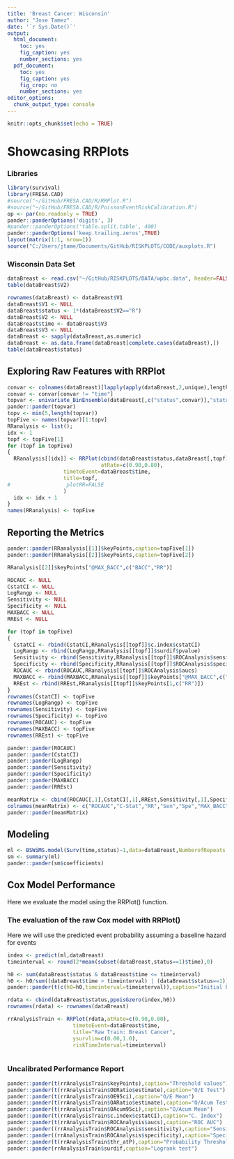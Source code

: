 ```yaml
---
title: 'Breast Cancer: Wisconsin'
author: "Jose Tamez"
date: '`r Sys.Date()`'
output:
  html_document: 
    toc: yes
    fig_caption: yes
    number_sections: yes
  pdf_document: 
    toc: yes
    fig_caption: yes
    fig_crop: no
    number_sections: yes
editor_options:
  chunk_output_type: console
---
```


```r
knitr::opts_chunk$set(echo = TRUE)
```

# Showcasing RRPlots

### Libraries
```r
library(survival)
library(FRESA.CAD)
#source("~/GitHub/FRESA.CAD/R/RRPlot.R")
#source("~/GitHub/FRESA.CAD/R/PoissonEventRiskCalibration.R")
op <- par(no.readonly = TRUE)
pander::panderOptions('digits', 3)
#pander::panderOptions('table.split.table', 400)
pander::panderOptions('keep.trailing.zeros',TRUE)
layout(matrix(1:1, nrow=1))
source("C:/Users/jtame/Documents/GitHub/RISKPLOTS/CODE/auxplots.R")

```

### Wisconsin Data Set

```r


dataBreast <- read.csv("~/GitHub/RISKPLOTS/DATA/wpbc.data", header=FALSE)
table(dataBreast$V2)

rownames(dataBreast) <- dataBreast$V1
dataBreast$V1 <- NULL
dataBreast$status <- 1*(dataBreast$V2=="R")
dataBreast$V2 <- NULL
dataBreast$time <- dataBreast$V3
dataBreast$V3 <- NULL
dataBreast <- sapply(dataBreast,as.numeric)
dataBreast <- as.data.frame(dataBreast[complete.cases(dataBreast),])
table(dataBreast$status)
```


## Exploring Raw Features with RRPlot

```r
convar <- colnames(dataBreast)[lapply(apply(dataBreast,2,unique),length) > 10]
convar <- convar[convar != "time"]
topvar <- univariate_BinEnsemble(dataBreast[,c("status",convar)],"status")
pander::pander(topvar)
topv <- min(5,length(topvar))
topFive <- names(topvar)[1:topv]
RRanalysis <- list();
idx <- 1
topf <- topFive[1]
for (topf in topFive)
{
  RRanalysis[[idx]] <- RRPlot(cbind(dataBreast$status,dataBreast[,topf]),
                              atRate=c(0.90,0.80),
                  timetoEvent=dataBreast$time,
                  title=topf,
#                  plotRR=FALSE
                  )
  idx <- idx + 1
}
names(RRanalysis) <- topFive

```

## Reporting the Metrics

```r
pander::pander(RRanalysis[[1]]$keyPoints,caption=topFive[1])
pander::pander(RRanalysis[[2]]$keyPoints,caption=topFive[2])

RRanalysis[[2]]$keyPoints["@MAX_BACC",c("BACC","RR")]

ROCAUC <- NULL
CstatCI <- NULL
LogRangp <- NULL
Sensitivity <- NULL
Specificity <- NULL
MAXBACC <- NULL
RREst <- NULL

for (topf in topFive)
{
  CstatCI <- rbind(CstatCI,RRanalysis[[topf]]$c.index$cstatCI)
  LogRangp <- rbind(LogRangp,RRanalysis[[topf]]$surdif$pvalue)
  Sensitivity <- rbind(Sensitivity,RRanalysis[[topf]]$ROCAnalysis$sensitivity)
  Specificity <- rbind(Specificity,RRanalysis[[topf]]$ROCAnalysis$specificity)
  ROCAUC <- rbind(ROCAUC,RRanalysis[[topf]]$ROCAnalysis$aucs)
  MAXBACC <- rbind(MAXBACC,RRanalysis[[topf]]$keyPoints["@MAX_BACC",c("BACC")])
  RREst <- rbind(RREst,RRanalysis[[topf]]$keyPoints[1,c("RR")])
}
rownames(CstatCI) <- topFive
rownames(LogRangp) <- topFive
rownames(Sensitivity) <- topFive
rownames(Specificity) <- topFive
rownames(ROCAUC) <- topFive
rownames(MAXBACC) <- topFive
rownames(RREst) <- topFive

pander::pander(ROCAUC)
pander::pander(CstatCI)
pander::pander(LogRangp)
pander::pander(Sensitivity)
pander::pander(Specificity)
pander::pander(MAXBACC)
pander::pander(RREst)

meanMatrix <- cbind(ROCAUC[,1],CstatCI[,1],RREst,Sensitivity[,1],Specificity[,1],MAXBACC)
colnames(meanMatrix) <- c("ROCAUC","C-Stat","RR","Sen","Spe","MAX_BACC")
pander::pander(meanMatrix)

```


## Modeling
```r
ml <- BSWiMS.model(Surv(time,status)~1,data=dataBreast,NumberofRepeats = 10)
sm <- summary(ml)
pander::pander(sm$coefficients)


```

## Cox Model Performance

Here we evaluate the model using the RRPlot() function.

### The evaluation of the raw Cox model with RRPlot()

Here we will use the predicted event probability assuming a baseline hazard for events

```r

index <- predict(ml,dataBreast)
timeinterval <- round(2*mean(subset(dataBreast,status==1)$time),0)

h0 <- sum(dataBreast$status & dataBreast$time <= timeinterval)
h0 <- h0/sum((dataBreast$time > timeinterval) | (dataBreast$status==1))
pander::pander(t(c(h0=h0,timeinterval=timeinterval)),caption="Initial Parameters")

rdata <- cbind(dataBreast$status,ppoisGzero(index,h0))
rownames(rdata) <- rownames(dataBreast)

rrAnalysisTrain <- RRPlot(rdata,atRate=c(0.90,0.80),
                     timetoEvent=dataBreast$time,
                     title="Raw Train: Breast Cancer",
                     ysurvlim=c(0.00,1.0),
                     riskTimeInterval=timeinterval)



```


### Uncalibrated Performance Report

```r

pander::pander(t(rrAnalysisTrain$keyPoints),caption="Threshold values")
pander::pander(t(rrAnalysisTrain$OERatio$estimate),caption="O/E Test")
pander::pander(t(rrAnalysisTrain$OE95ci),caption="O/E Mean")
pander::pander(t(rrAnalysisTrain$OARatio$estimate),caption="O/Acum Test")
pander::pander(t(rrAnalysisTrain$OAcum95ci),caption="O/Acum Mean")
pander::pander(t(rrAnalysisTrain$c.index$cstatCI),caption="C. Index")
pander::pander(t(rrAnalysisTrain$ROCAnalysis$aucs),caption="ROC AUC")
pander::pander((rrAnalysisTrain$ROCAnalysis$sensitivity),caption="Sensitivity")
pander::pander((rrAnalysisTrain$ROCAnalysis$specificity),caption="Specificity")
pander::pander(t(rrAnalysisTrain$thr_atP),caption="Probability Thresholds")
pander::pander(rrAnalysisTrain$surdif,caption="Logrank test")

```
